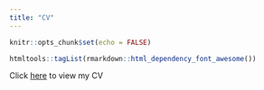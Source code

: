 ```yaml
---
title: "CV"
---
```


```r
knitr::opts_chunk$set(echo = FALSE)

htmltools::tagList(rmarkdown::html_dependency_font_awesome())
```


Click [here](http://docs.google.com/gview?url=https://www.dropbox.com/s/ybalpqmu8ae0fgd/cv.pdf?dl=1&embedded=true) to view my CV


